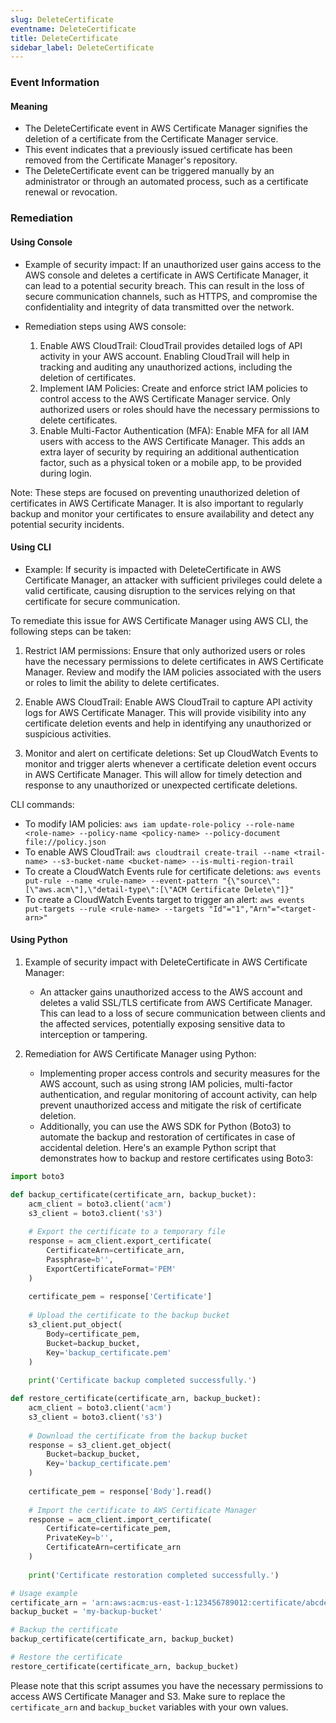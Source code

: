```yaml
--- 
slug: DeleteCertificate
eventname: DeleteCertificate
title: DeleteCertificate
sidebar_label: DeleteCertificate
---
```

                       
### Event Information

#### Meaning

- The DeleteCertificate event in AWS Certificate Manager signifies the deletion of a certificate from the Certificate Manager service.
- This event indicates that a previously issued certificate has been removed from the Certificate Manager's repository.
- The DeleteCertificate event can be triggered manually by an administrator or through an automated process, such as a certificate renewal or revocation.

### Remediation

#### Using Console

- Example of security impact: If an unauthorized user gains access to the AWS console and deletes a certificate in AWS Certificate Manager, it can lead to a potential security breach. This can result in the loss of secure communication channels, such as HTTPS, and compromise the confidentiality and integrity of data transmitted over the network.

- Remediation steps using AWS console:
  1. Enable AWS CloudTrail: CloudTrail provides detailed logs of API activity in your AWS account. Enabling CloudTrail will help in tracking and auditing any unauthorized actions, including the deletion of certificates.
  2. Implement IAM Policies: Create and enforce strict IAM policies to control access to the AWS Certificate Manager service. Only authorized users or roles should have the necessary permissions to delete certificates.
  3. Enable Multi-Factor Authentication (MFA): Enable MFA for all IAM users with access to the AWS Certificate Manager. This adds an extra layer of security by requiring an additional authentication factor, such as a physical token or a mobile app, to be provided during login.

Note: These steps are focused on preventing unauthorized deletion of certificates in AWS Certificate Manager. It is also important to regularly backup and monitor your certificates to ensure availability and detect any potential security incidents.

#### Using CLI

- Example: If security is impacted with DeleteCertificate in AWS Certificate Manager, an attacker with sufficient privileges could delete a valid certificate, causing disruption to the services relying on that certificate for secure communication.

To remediate this issue for AWS Certificate Manager using AWS CLI, the following steps can be taken:

1. Restrict IAM permissions: Ensure that only authorized users or roles have the necessary permissions to delete certificates in AWS Certificate Manager. Review and modify the IAM policies associated with the users or roles to limit the ability to delete certificates.

2. Enable AWS CloudTrail: Enable AWS CloudTrail to capture API activity logs for AWS Certificate Manager. This will provide visibility into any certificate deletion events and help in identifying any unauthorized or suspicious activities.

3. Monitor and alert on certificate deletions: Set up CloudWatch Events to monitor and trigger alerts whenever a certificate deletion event occurs in AWS Certificate Manager. This will allow for timely detection and response to any unauthorized or unexpected certificate deletions.

CLI commands:
- To modify IAM policies: `aws iam update-role-policy --role-name <role-name> --policy-name <policy-name> --policy-document file://policy.json`
- To enable AWS CloudTrail: `aws cloudtrail create-trail --name <trail-name> --s3-bucket-name <bucket-name> --is-multi-region-trail`
- To create a CloudWatch Events rule for certificate deletions: `aws events put-rule --name <rule-name> --event-pattern "{\"source\":[\"aws.acm\"],\"detail-type\":[\"ACM Certificate Delete\"]}"`
- To create a CloudWatch Events target to trigger an alert: `aws events put-targets --rule <rule-name> --targets "Id"="1","Arn"="<target-arn>"`

#### Using Python

1. Example of security impact with DeleteCertificate in AWS Certificate Manager:
   - An attacker gains unauthorized access to the AWS account and deletes a valid SSL/TLS certificate from AWS Certificate Manager. This can lead to a loss of secure communication between clients and the affected services, potentially exposing sensitive data to interception or tampering.

2. Remediation for AWS Certificate Manager using Python:
   - Implementing proper access controls and security measures for the AWS account, such as using strong IAM policies, multi-factor authentication, and regular monitoring of account activity, can help prevent unauthorized access and mitigate the risk of certificate deletion.
   - Additionally, you can use the AWS SDK for Python (Boto3) to automate the backup and restoration of certificates in case of accidental deletion. Here's an example Python script that demonstrates how to backup and restore certificates using Boto3:

```python
import boto3

def backup_certificate(certificate_arn, backup_bucket):
    acm_client = boto3.client('acm')
    s3_client = boto3.client('s3')
    
    # Export the certificate to a temporary file
    response = acm_client.export_certificate(
        CertificateArn=certificate_arn,
        Passphrase=b'',
        ExportCertificateFormat='PEM'
    )
    
    certificate_pem = response['Certificate']
    
    # Upload the certificate to the backup bucket
    s3_client.put_object(
        Body=certificate_pem,
        Bucket=backup_bucket,
        Key='backup_certificate.pem'
    )
    
    print('Certificate backup completed successfully.')

def restore_certificate(certificate_arn, backup_bucket):
    acm_client = boto3.client('acm')
    s3_client = boto3.client('s3')
    
    # Download the certificate from the backup bucket
    response = s3_client.get_object(
        Bucket=backup_bucket,
        Key='backup_certificate.pem'
    )
    
    certificate_pem = response['Body'].read()
    
    # Import the certificate to AWS Certificate Manager
    response = acm_client.import_certificate(
        Certificate=certificate_pem,
        PrivateKey=b'',
        CertificateArn=certificate_arn
    )
    
    print('Certificate restoration completed successfully.')

# Usage example
certificate_arn = 'arn:aws:acm:us-east-1:123456789012:certificate/abcdefg-1234-5678-90ab-cdef12345678'
backup_bucket = 'my-backup-bucket'

# Backup the certificate
backup_certificate(certificate_arn, backup_bucket)

# Restore the certificate
restore_certificate(certificate_arn, backup_bucket)
```

Please note that this script assumes you have the necessary permissions to access AWS Certificate Manager and S3. Make sure to replace the `certificate_arn` and `backup_bucket` variables with your own values.


 